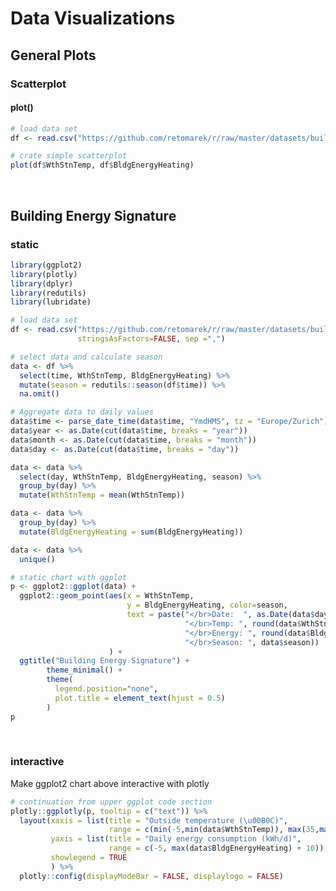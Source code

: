 # Data Visualizations

## General Plots
### Scatterplot
#### plot()
```r
# load data set
df <- read.csv("https://github.com/retomarek/r/raw/master/datasets/buildingMonitoringTestDataSet.csv", stringsAsFactors=FALSE, sep =",")

# crate simple scatterplot
plot(df$WthStnTemp, df$BldgEnergyHeating)
```

<br>

## Building Energy Signature
### static
```r
library(ggplot2)
library(plotly)
library(dplyr)
library(redutils)
library(lubridate)

# load data set
df <- read.csv("https://github.com/retomarek/r/raw/master/datasets/buildingMonitoringTestDataSet.csv",
               stringsAsFactors=FALSE, sep =",")

# select data and calculate season
data <- df %>% 
  select(time, WthStnTemp, BldgEnergyHeating) %>% 
  mutate(season = redutils::season(df$time)) %>% 
  na.omit()

# Aggregate data to daily values
data$time <- parse_date_time(data$time, "YmdHMS", tz = "Europe/Zurich")
data$year <- as.Date(cut(data$time, breaks = "year"))
data$month <- as.Date(cut(data$time, breaks = "month"))
data$day <- as.Date(cut(data$time, breaks = "day"))

data <- data %>% 
  select(day, WthStnTemp, BldgEnergyHeating, season) %>% 
  group_by(day) %>% 
  mutate(WthStnTemp = mean(WthStnTemp))

data <- data %>% 
  group_by(day) %>% 
  mutate(BldgEnergyHeating = sum(BldgEnergyHeating))

data <- data %>% 
  unique()

# static chart with ggplot
p <- ggplot2::ggplot(data) +
  ggplot2::geom_point(aes(x = WthStnTemp,
                          y = BldgEnergyHeating, color=season,
                          text = paste("</br>Date:  ", as.Date(data$day),
                                       "</br>Temp: ", round(data$WthStnTemp, digits = 1), "\u00B0C",
                                       "</br>Energy: ", round(data$BldgEnergyHeating, digits = 0), "kWh/d",
                                       "</br>Season: ", data$season))
                      ) +
  ggtitle("Building Energy Signature") +
        theme_minimal() +
        theme(
          legend.position="none",
          plot.title = element_text(hjust = 0.5)
        )
p
```

<br>

### interactive
Make ggplot2 chart above interactive with plotly

```r
# continuation from upper ggplot code section
plotly::ggplotly(p, tooltip = c("text")) %>%
  layout(xaxis = list(title = "Outside temperature (\u00B0C)",
                      range = c(min(-5,min(data$WthStnTemp)), max(35,max(data$WthStnTemp))), zeroline = F),
         yaxis = list(title = "Daily energy consumption (kWh/d)",
                      range = c(-5, max(data$BldgEnergyHeating) + 10)),
         showlegend = TRUE
         ) %>%
  plotly::config(displayModeBar = FALSE, displaylogo = FALSE)
```
